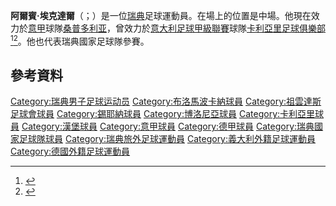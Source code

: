 {{noteTA
|G1=意甲
|1=zh-hans:埃克达尔;zh-hk:艾卡度;zh-tw:埃克達爾;
}}
{{Infobox football biography
| name = 阿爾賓·埃克達爾<br/>Albin Ekdal
| image = Albin Ekdal 2018.jpg
| image_size = 200
| caption = 
| fullname = Albin Ekdal
| birth_date = {{Birth date and age|1989|7|28|df=y}}
| birth_place = [[瑞典|瑞典]][[斯德哥爾摩|斯德哥爾摩]]
| height = 1.86 m<ref>{{cite web |url=https://tournament.fifadata.com/documents/FWC/2018/pdf/FWC_2018_SQUADLISTS.PDF |title=2018 FIFA World Cup Russia – List of Players |website=FIFA.com |publisher=Fédération Internationale de Football Association |format=PDF |date=4 June 2018 |access-date=19 June 2018 |archive-url=https://web.archive.org/web/20180619164139/https://tournament.fifadata.com/documents/FWC/2018/pdf/FWC_2018_SQUADLISTS.PDF |archive-date=2018-06-19 |dead-url=yes }}</ref>
| position = [[中場|中場]]
| currentclub = [[桑普多利亚足球俱乐部|桑普多利亚]]
| clubnumber = 6
| youthyears1 = 2005–2006
| youthclubs1 = [[布洛马波卡纳足球俱乐部|布洛马波卡纳]]
| years1 = 2007–2008
| clubs1 = [[布洛马波卡纳足球俱乐部|布洛马波卡纳]]
| caps1 = 24
| goals1 = 0
| years2 = 2008–2010
| clubs2 = [[尤文图斯足球俱乐部|尤文图斯]]
| caps2 = 3
| goals2 = 0
| years3 = 2009–2010
| clubs3 = → [[錫耶納足球俱樂部|錫耶納]] 
| caps3 = 26
| goals3 = 1
| years4 = 2010–2011
| clubs4 = [[博洛尼亚足球俱乐部|博洛尼亚]]
| caps4 = 22
| goals4 = 1
| years5 = 2011–2015
| clubs5 = [[卡利亚里足球俱乐部|卡利亚里]]
| caps5 = 114
| goals5 = 8
| years6 = 2015–2018
| clubs6 = [[漢堡足球會|漢堡]]
| caps6 = 54
| goals6 = 1
| years7 = 2018–
| clubs7 = [[桑普多利亚足球俱乐部|桑普多利亚]]
| caps7 = 64
| goals7 = 0
| nationalyears1 = 2004–2006
| nationalteam1 = 瑞典U17
| nationalcaps1= 18
| nationalgoals1= 5
| nationalyears2 = 2007–2008
| nationalteam2 = 瑞典U19
| nationalcaps2= 8
| nationalgoals2= 2
| nationalyears3 = 2008–2010
| nationalteam3 = [[瑞典21歲以下國家足球隊|瑞典U21]]
| nationalcaps3= 12
| nationalgoals3= 2
| nationalyears4 = 2011–
| nationalteam4 = [[瑞典國家足球隊|瑞典]]
| nationalcaps4= 54
| nationalgoals4= 0
| club-update =  8 August 2020 
| ntupdate =  14 October 2020
}}
'''阿爾賓·埃克達爾'''（{{lang-sv|Albin Ekdal}}；{{bd|1989年|7月28日}}）是一位[[瑞典|瑞典]]足球運動員。在場上的位置是中場。他現在效力於[[意甲|意甲]]球隊[[桑普多利亚足球俱乐部|桑普多利亚]]，曾效力於[[意大利足球甲級聯賽|意大利足球甲級聯賽]]球隊[[卡利亞里足球俱樂部|卡利亞里足球俱樂部]]<ref>{{cite web |url=http://www.football-italia.net/aug21m.html |title=存档副本 |accessdate=2011-08-21  |deadurl=yes |archiveurl=https://web.archive.org/web/20090826125357/http://www.football-italia.net/aug21m.html |archivedate=2009-08-26 }}</ref><ref>{{cite news|title=Inter 1 Cagliari 4: Ekdal hat-trick inspires sensational away win|url=http://www.fourfourtwo.com/sg/news/inter-1-cagliari-4-ekdal-hat-trick-inspires-sensational-away-win|accessdate=28 September 2014|work=[[Four_Four_Two|Four Four Two]]|date=28 September 2014|archive-url=https://web.archive.org/web/20150924044949/http://www.fourfourtwo.com/sg/news/inter-1-cagliari-4-ekdal-hat-trick-inspires-sensational-away-win|archive-date=2015-09-24|dead-url=yes}}</ref>。他也代表瑞典國家足球隊參賽。

==參考資料==
{{Reflist}}

{{U.C. Sampdoria squad}}
{{2016年歐洲國家盃瑞典參賽名單}}
{{2018年世界盃足球賽瑞典參賽名單}}
{{2020年欧洲足球锦标赛瑞典参赛名单}}

{{DEFAULTSORT:Ekdal, Albin}}
[[Category:瑞典男子足球运动员|Category:瑞典男子足球运动员]]
[[Category:布洛馬波卡納球員|Category:布洛馬波卡納球員]]
[[Category:祖雲達斯足球會球員|Category:祖雲達斯足球會球員]]
[[Category:錫耶納球員|Category:錫耶納球員]]
[[Category:博洛尼亞球員|Category:博洛尼亞球員]]
[[Category:卡利亞里球員|Category:卡利亞里球員]]
[[Category:漢堡球員|Category:漢堡球員]]
[[Category:意甲球員|Category:意甲球員]]
[[Category:德甲球員|Category:德甲球員]]
[[Category:瑞典國家足球隊球員|Category:瑞典國家足球隊球員]]
[[Category:瑞典旅外足球運動員|Category:瑞典旅外足球運動員]]
[[Category:義大利外籍足球運動員|Category:義大利外籍足球運動員]]
[[Category:德國外籍足球運動員|Category:德國外籍足球運動員]]